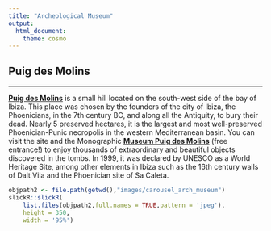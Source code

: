 ```yaml
---
title: "Archeological Museum"
output:
  html_document:
    theme: cosmo
---
```


<style type="text/css">
h1.title {
  font-size: 36px;
  color: DarkRed;
  text-align: center;
}
</style>

## Puig des Molins

<hr>


[**Puig des Molins**](https://www.illesbalears.travel/en/ibiza/necropolis-puig-des-molins) is a small hill located on the south-west side of the bay of Ibiza.  This place was chosen by the founders of the city of Ibiza, the Phoenicians, in the 7th century BC, and along all the Antiquity, to bury their dead. Nearly 5 preserved hectares, it is the largest and most well-preserved Phoenician-Punic necropolis in the western Mediterranean basin. You can visit the site and the Monographic [**Museum Puig des Molins**](https://maef.eu/en/) (free entrance!) to enjoy thousands of extraordinary and beautiful objects discovered in the tombs.
In 1999, it was declared by UNESCO as a World Heritage Site, among other elements in Ibiza such as the 16th century walls of Dalt Vila and the Phoenician site of Sa Caleta.

```r
objpath2 <- file.path(getwd(),"images/carousel_arch_museum")
slickR::slickR(
    list.files(objpath2,full.names = TRUE,pattern = 'jpeg'),
    height = 350,
    width = '95%')
```


<!-- ![](images/carousel_arch_museum/Necropolis_Del_Puig_des_Molins_Ibiza.jpeg) -->
<!-- ![](images/carousel_arch_museum/Puig_des_molins_Ibiza_Terracota_sIIIaC.jpeg) -->

